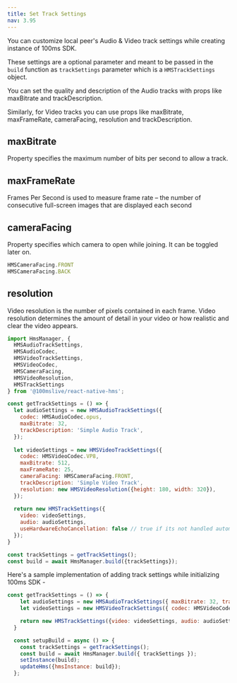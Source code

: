 ```yaml
---
title: Set Track Settings
nav: 3.95
---
```


You can customize local peer's Audio & Video track settings while creating instance of 100ms SDK.


These settings are a optional parameter and meant to be passed in the `build` function as `trackSettings` parameter which is a `HMSTrackSettings` object.


You can set the quality and description of the Audio tracks with props like maxBitrate and trackDescription. 


Similarly, for Video tracks you can use props like maxBitrate, maxFrameRate, cameraFacing, resolution and trackDescription.


## maxBitrate
Property specifies the maximum number of bits per second to allow a track.

## maxFrameRate
Frames Per Second is used to measure frame rate – the number of consecutive full-screen images that are displayed each second

## cameraFacing
Property specifies which camera to open while joining. It can be toggled later on.

```js
HMSCameraFacing.FRONT
HMSCameraFacing.BACK
```

## resolution
Video resolution is the number of pixels contained in each frame. 
Video resolution determines the amount of detail in your video or how realistic and clear the video appears.

```js
import HmsManager, {
  HMSAudioTrackSettings,
  HMSAudioCodec,
  HMSVideoTrackSettings,
  HMSVideoCodec,
  HMSCameraFacing,
  HMSVideoResolution,
  HMSTrackSettings
} from '@100mslive/react-native-hms';

const getTrackSettings = () => {
  let audioSettings = new HMSAudioTrackSettings({ 
    codec: HMSAudioCodec.opus,                    
    maxBitrate: 32,                               
    trackDescription: 'Simple Audio Track',       
  });
  
  let videoSettings = new HMSVideoTrackSettings({
    codec: HMSVideoCodec.VP8,                     
    maxBitrate: 512,                              
    maxFrameRate: 25,                             
    cameraFacing: HMSCameraFacing.FRONT,          
    trackDescription: 'Simple Video Track',       
    resolution: new HMSVideoResolution({height: 180, width: 320}), 
  });
  
  return new HMSTrackSettings({
    video: videoSettings,
    audio: audioSettings,
    useHardwareEchoCancellation: false // true if its not handled automatically 
  });
}

const trackSettings = getTrackSettings();
const build = await HmsManager.build({trackSettings});
```


Here's a sample implementation of adding track settings while initializing 100ms SDK -

```js
const getTrackSettings = () => {
    let audioSettings = new HMSAudioTrackSettings({ maxBitrate: 32, trackDescription: "Simple Audio Track" });
    let videoSettings = new HMSVideoTrackSettings({ codec: HMSVideoCodec.vp8, maxBitrate: 512, maxFrameRate: 25, cameraFacing: HMSCameraFacing.FRONT, trackDescription: "Simple Video Track", resolution: new HMSVideoResolution({height: 180, width: 320})});

    return new HMSTrackSettings({video: videoSettings, audio: audioSettings});
  }

  const setupBuild = async () => {
    const trackSettings = getTrackSettings();
    const build = await HmsManager.build({ trackSettings });
    setInstance(build);
    updateHms({hmsInstance: build});
  };
```

